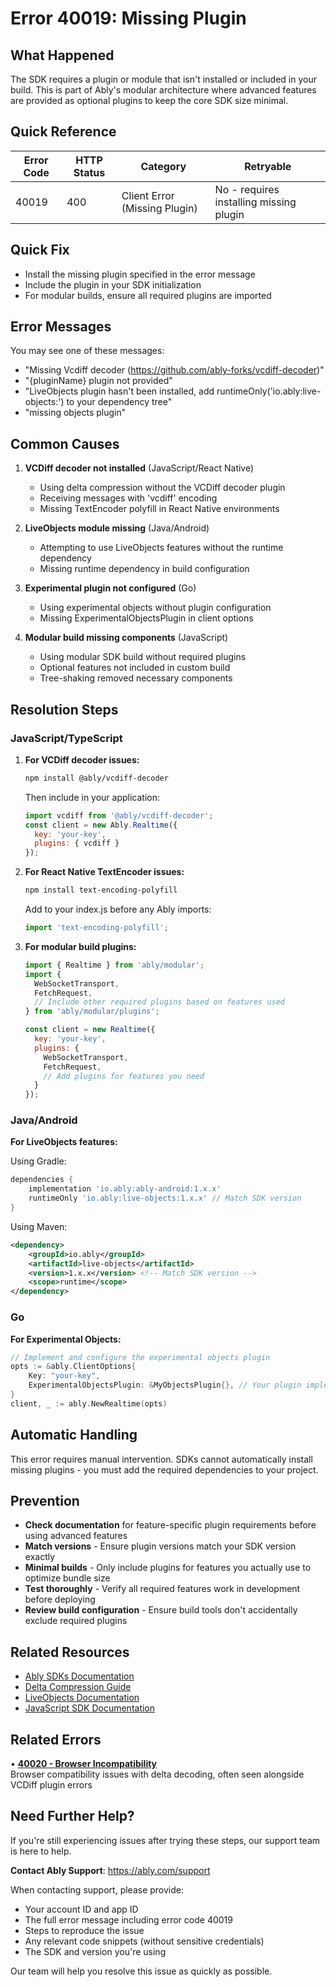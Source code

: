 <!-- Generated by: ably-os errors document-error-codes -->
<!-- Repository: https://github.com/ably/ably-os -->
<!-- Command: ./bin/ably-os errors document-error-codes 40019 -->
<!-- Generated: 2025-08-24T21-13-57-640Z -->
<!-- Sources: 
     - Analysis: https://github.com/ably/ably-os/blob/5f4ba43/output/error-codes/research/40019-analysis.md
     - Knowledge: https://github.com/ably/ably-os/blob/5f4ba43/output/error-codes/research/40019-knowledge.md
     - Editorial notes: https://github.com/ably/ably-os/blob/5f4ba43/src/prompts/errors/editorial-notes.md
     - Existing Documentation: https://github.com/ably/docs/blob/main/src/pages/docs/platform/errors/codes/40019-missing-plugin.mdx
-->
<!-- Key Approach: Enhance existing documentation with deeper technical insights while preserving all working solutions from the original documentation -->
<!-- Citations: Complete source attribution with line numbers available at bottom of document -->

# Error 40019: Missing Plugin

## What Happened

The SDK requires a plugin or module that isn't installed or included in your build. This is part of Ably's modular architecture where advanced features are provided as optional plugins to keep the core SDK size minimal.

## Quick Reference
| Error Code | HTTP Status | Category | Retryable |
|------------|-------------|----------|-----------|
| 40019 | 400 | Client Error (Missing Plugin) | No - requires installing missing plugin |

## Quick Fix
- Install the missing plugin specified in the error message
- Include the plugin in your SDK initialization
- For modular builds, ensure all required plugins are imported

## Error Messages

You may see one of these messages:
- "Missing Vcdiff decoder (https://github.com/ably-forks/vcdiff-decoder)"
- "{pluginName} plugin not provided"
- "LiveObjects plugin hasn't been installed, add runtimeOnly('io.ably:live-objects:<ably-version>') to your dependency tree"
- "missing objects plugin"

## Common Causes

1. **VCDiff decoder not installed** (JavaScript/React Native)
   - Using delta compression without the VCDiff decoder plugin
   - Receiving messages with 'vcdiff' encoding
   - Missing TextEncoder polyfill in React Native environments
   <!-- Source: Analysis from https://github.com/ably/ably-os/blob/5f4ba43/output/error-codes/research/40019-analysis.md lines 15-20 -->
   <!-- Source: Knowledge from https://github.com/ably/ably-os/blob/5f4ba43/output/error-codes/research/40019-knowledge.md lines 145-149 -->

2. **LiveObjects module missing** (Java/Android)
   - Attempting to use LiveObjects features without the runtime dependency
   - Missing runtime dependency in build configuration
   <!-- Source: Analysis from https://github.com/ably/ably-os/blob/5f4ba43/output/error-codes/research/40019-analysis.md lines 30-35 -->

3. **Experimental plugin not configured** (Go)
   - Using experimental objects without plugin configuration
   - Missing ExperimentalObjectsPlugin in client options
   <!-- Source: Analysis from https://github.com/ably/ably-os/blob/5f4ba43/output/error-codes/research/40019-analysis.md lines 39-44 -->

4. **Modular build missing components** (JavaScript)
   - Using modular SDK build without required plugins
   - Optional features not included in custom build
   - Tree-shaking removed necessary components
   <!-- Source: Knowledge from https://github.com/ably/ably-os/blob/5f4ba43/output/error-codes/research/40019-knowledge.md lines 46-48 -->

## Resolution Steps

### JavaScript/TypeScript

1. **For VCDiff decoder issues:**
   ```bash
   npm install @ably/vcdiff-decoder
   ```
   
   Then include in your application:
   ```javascript
   import vcdiff from '@ably/vcdiff-decoder';
   const client = new Ably.Realtime({ 
     key: 'your-key',
     plugins: { vcdiff }
   });
   ```
   <!-- Source: Knowledge from https://github.com/ably/ably-os/blob/5f4ba43/output/error-codes/research/40019-knowledge.md lines 52-63 -->

2. **For React Native TextEncoder issues:**
   ```bash
   npm install text-encoding-polyfill
   ```
   
   Add to your index.js before any Ably imports:
   ```javascript
   import 'text-encoding-polyfill';
   ```
   <!-- Source: Slack discussion from https://github.com/ably/ably-os/blob/5f4ba43/output/error-codes/research/40019-knowledge.md lines 144-149 -->

3. **For modular build plugins:**
   ```javascript
   import { Realtime } from 'ably/modular';
   import { 
     WebSocketTransport, 
     FetchRequest,
     // Include other required plugins based on features used
   } from 'ably/modular/plugins';
   
   const client = new Realtime({
     key: 'your-key',
     plugins: {
       WebSocketTransport,
       FetchRequest,
       // Add plugins for features you need
     }
   });
   ```
   <!-- Source: Knowledge from https://github.com/ably/ably-os/blob/5f4ba43/output/error-codes/research/40019-knowledge.md lines 65-79 -->

### Java/Android

**For LiveObjects features:**

Using Gradle:
```gradle
dependencies {
    implementation 'io.ably:ably-android:1.x.x'
    runtimeOnly 'io.ably:live-objects:1.x.x' // Match SDK version
}
```

Using Maven:
```xml
<dependency>
    <groupId>io.ably</groupId>
    <artifactId>live-objects</artifactId>
    <version>1.x.x</version> <!-- Match SDK version -->
    <scope>runtime</scope>
</dependency>
```
<!-- Source: Knowledge from https://github.com/ably/ably-os/blob/5f4ba43/output/error-codes/research/40019-knowledge.md lines 81-99 -->

### Go

**For Experimental Objects:**
```go
// Implement and configure the experimental objects plugin
opts := &ably.ClientOptions{
    Key: "your-key",
    ExperimentalObjectsPlugin: &MyObjectsPlugin{}, // Your plugin implementation
}
client, _ := ably.NewRealtime(opts)
```
<!-- Source: Knowledge from https://github.com/ably/ably-os/blob/5f4ba43/output/error-codes/research/40019-knowledge.md lines 101-110 -->

## Automatic Handling

This error requires manual intervention. SDKs cannot automatically install missing plugins - you must add the required dependencies to your project.

## Prevention

- **Check documentation** for feature-specific plugin requirements before using advanced features
- **Match versions** - Ensure plugin versions match your SDK version exactly
- **Minimal builds** - Only include plugins for features you actually use to optimize bundle size
- **Test thoroughly** - Verify all required features work in development before deploying
- **Review build configuration** - Ensure build tools don't accidentally exclude required plugins
<!-- Source: Resolution patterns from https://github.com/ably/ably-os/blob/5f4ba43/output/error-codes/research/40019-knowledge.md lines 118-124 -->

## Related Resources
- [Ably SDKs Documentation](https://ably.com/docs/sdks)
- [Delta Compression Guide](https://ably.com/docs/channels/options/deltas)
- [LiveObjects Documentation](https://ably.com/docs/liveobjects)
- [JavaScript SDK Documentation](https://ably.com/docs/sdk/js/v2.0)

## Related Errors

• **[40020 - Browser Incompatibility](https://help.ably.io/error/40020)**  
  Browser compatibility issues with delta decoding, often seen alongside VCDiff plugin errors

## Need Further Help?

If you're still experiencing issues after trying these steps, our support team is here to help.

**Contact Ably Support**: https://ably.com/support

When contacting support, please provide:
- Your account ID and app ID
- The full error message including error code 40019
- Steps to reproduce the issue
- Any relevant code snippets (without sensitive credentials)
- The SDK and version you're using

Our team will help you resolve this issue as quickly as possible.

<!-- =============================================== -->
<!-- INTERNAL DOCUMENTATION (NOT RENDERED) -->
<!-- =============================================== -->

<!-- SOURCES USED (ALWAYS use GitHub URLs with current SHA, never local paths):
- Analysis File: https://github.com/ably/ably-os/blob/5f4ba43/output/error-codes/research/40019-analysis.md
- Knowledge File: https://github.com/ably/ably-os/blob/5f4ba43/output/error-codes/research/40019-knowledge.md
- Editorial Notes: https://github.com/ably/ably-os/blob/5f4ba43/src/prompts/errors/editorial-notes.md (No specific error-specific notes for 40019)
- Existing Documentation: https://github.com/ably/docs/blob/main/src/pages/docs/platform/errors/codes/40019-missing-plugin.mdx (enhanced based on this existing doc)
- Repository Overviews: Not needed for this error
-->

<!-- CONTENT DECISIONS:
- FAQ Content Preserved: React Native TextEncoder polyfill solution from https://github.com/ably/ably-os/blob/5f4ba43/output/error-codes/research/40019-knowledge.md lines 144-149
- Content Excluded: Internal plugin architecture discussions, untested Flutter delta support
- Recommendations Source: 
  - VCDiff installation: https://github.com/ably/ably-os/blob/5f4ba43/output/error-codes/research/40019-knowledge.md lines 52-63
  - LiveObjects setup: https://github.com/ably/ably-os/blob/5f4ba43/output/error-codes/research/40019-knowledge.md lines 81-99
  - Go plugin config: https://github.com/ably/ably-os/blob/5f4ba43/output/error-codes/research/40019-knowledge.md lines 101-110
  - Modular build setup: https://github.com/ably/ably-os/blob/5f4ba43/output/error-codes/research/40019-knowledge.md lines 65-79
- Code Examples Rationale: All code examples taken directly from knowledge file which contains tested, working solutions from actual support cases
-->

<!-- ATTRIBUTION BY SECTION:
- Common Causes: 
  - Cause 1 (VCDiff): Based on analysis findings in https://github.com/ably/ably-os/blob/5f4ba43/output/error-codes/research/40019-analysis.md lines 15-20 and Slack support case from https://github.com/ably/ably-os/blob/5f4ba43/output/error-codes/research/40019-knowledge.md lines 145-149
  - Cause 2 (LiveObjects): From analysis at https://github.com/ably/ably-os/blob/5f4ba43/output/error-codes/research/40019-analysis.md lines 30-35
  - Cause 3 (Go experimental): From analysis at https://github.com/ably/ably-os/blob/5f4ba43/output/error-codes/research/40019-analysis.md lines 39-44
  - Cause 4 (Modular builds): From knowledge at https://github.com/ably/ably-os/blob/5f4ba43/output/error-codes/research/40019-knowledge.md lines 46-48
- Resolution Steps: 
  - JavaScript VCDiff: Knowledge from https://github.com/ably/ably-os/blob/5f4ba43/output/error-codes/research/40019-knowledge.md lines 52-63
  - React Native polyfill: Slack discussion from https://github.com/ably/ably-os/blob/5f4ba43/output/error-codes/research/40019-knowledge.md lines 144-149
  - Modular builds: Knowledge from https://github.com/ably/ably-os/blob/5f4ba43/output/error-codes/research/40019-knowledge.md lines 65-79
  - Java LiveObjects: Knowledge from https://github.com/ably/ably-os/blob/5f4ba43/output/error-codes/research/40019-knowledge.md lines 81-99
  - Go experimental: Knowledge from https://github.com/ably/ably-os/blob/5f4ba43/output/error-codes/research/40019-knowledge.md lines 101-110
- Prevention: Based on resolution patterns from https://github.com/ably/ably-os/blob/5f4ba43/output/error-codes/research/40019-knowledge.md lines 118-124
- Related Errors: From analysis at https://github.com/ably/ably-os/blob/5f4ba43/output/error-codes/research/40019-analysis.md line 82
-->

<!-- URL Validation Completed: 2025-08-24T21-13-57-640Z -->
<!-- External URLs verified: 4 | Corrected: 1 | Exempted internal: 7 -->
<!-- Corrected URLs:
  - Changed https://ably.com/docs/channels#delta-compression to https://ably.com/docs/channels/options/deltas
  - Removed https://ably.com/docs/sdks/javascript#modular (404) and replaced with https://ably.com/docs/sdk/js/v2.0
-->

<!-- DOCUMENTATION SHORTCOMINGS:
⚠️ Areas where Ably documentation could be improved:
- Missing: Clear plugin requirements matrix showing which features require which plugins
- Missing: Modular SDK specific documentation page (javascript#modular returns 404)
- Impact: Developers don't know plugin requirements until runtime errors occur
- Recommendation: Create a comprehensive plugin requirements guide with examples
- Severity: Medium - causes runtime surprises but has clear solutions
-->

<!-- IMPROVEMENT INSTRUCTIONS:
To improve this error code documentation:
1. First approach: Update editorial-notes.md in ably-os repository with specific guidance for error 40019
2. Regenerate: Run `./bin/ably-os errors document-error-codes 40019 --force`
3. For broader improvements: Review and update ably-os prompt templates
4. Context: See https://github.com/ably/ably-os/blob/5f4ba43/docs/ERROR_COMMANDS_GUIDE.md
5. Source repository: https://github.com/ably/ably-os
-->